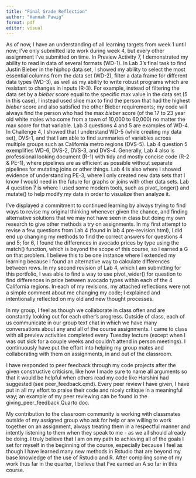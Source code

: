 ```yaml
---
title: "Final Grade Reflection"
author: "Hannah Pawig"
format: pdf
editor: visual
---
```


As of now, I have an understanding of all learning targets from week 1 until now; I've only submitted late work during week 4, but every other assignment I've submitted on time. In Preview Activity 7, I demonstrated my ability to read in data of several formats (WD-1). In Lab 3's final task to find Justin Bieber in the hiphop data set, I showed my ability to select the most essential columns from the data set (WD-2), filter a data frame for different data types (WD-3), as well as my ability to write robust programs which are resistant to changes in inputs (R-3). For example, instead of filtering the data set by a *bieber* score equal to the specific max value in the data set (5 in this case), I instead used slice max to find the person that had the highest *bieber* score and also satisfied the other Bieber requirements; my code will always find the person who had the max *bieber* score (of the 17 to 23 year old white males who come from a town of 10,000 to 60,000) no matter the max score for that variable. Lab 3 questions 4 and 5 are examples of WD-4. In Challenge 4, I showed that I understand WD-5 (while creating my data set), DVS-1, and that I am able to find summaries of variables across multiple groups such as California metro regions (DVS-5). Lab 4 question 5 exemplifies WD-6, DVS-2, DVS-3, and DVS-4. Generally, Lab 4 also is professional looking document (R-1) with tidy and mostly concise code (R-2 & PE-1), where pipelines are as efficient as possible without separate pipelines for mutating joins or other things. Lab 4 is also where I showed evidence of understanding PE-3, where I only created new data sets that I know I would need in the future for graphs or joins with other data sets. Lab 4 question 7 is where I used some modern tools, such as pivot_longer() and mutate() to help modify my data in order to visualize then analyze it.

I've displayed a commitment to continued learning by always trying to find ways to revise my original thinking whenever given the chance, and finding alternative solutions that we may not have seen in class but doing my own research to give other methods a try on assignments. In my first attempt to revise a few questions from Lab 4 (found in lab 4 pre-revision.html), I did end up changing my methods to find the correct answers for questions 4 and 5; for 6, I found the differences in avocado prices by type using the match() function, which is beyond the scope of this course, so I earned a G on that problem. I believe this to be one instance where I extended my learning because I found an alternative way to calculate differences between rows. In my second revision of Lab 4, which I am submitting for this portfolio, I was able to find a way to use pivot_wider() for question to find differences in price between avocado types within each of the 4 California regions. In each of my revisions, my attached reflections were not a simple comment about me changing my code; I explained and intentionally reflected on my old and new thought processes.

In my group, I feel as though we collaborate in class often and are constantly looking out for each other's progress. Outside of class, each of us communicate in our group text chat in which we have many conversations about any and all of the course assignments. I came to class with all preview activities completed every Tuesday lecture (except when I was out sick for a couple weeks and couldn't attend in person meetings). I continuously have put the effort into helping my group mates and collaborating with them on assignments, in and out of the classroom.

I have responded to peer feedback through my code projects after the given constructive criticism, like how I made sure to name all arguments so that it would be helpful when others read my code like Harshini had suggested (see peer_feedback.qmd). Every peer review I have given, I have put in all my effort to praise their code and nicely critique in a meaningful way; an example of my peer reviewing can be found in the giving_peer_feedback Quarto doc.

My contribution to the classroom community is working with classmates outside of my assigned group who ask for help or are willing to work together on an assignment, always treating them in a respectful manner and intently listening to them when they speak to me - as we all should already be doing. I truly believe that I am on my path to achieving all of the goals I set for myself in the beginning of the course, especially because I feel as though I have learned many new methods in Rstudio that are beyond my base knowledge of the use of Rstudio and R. After compiling some of my work thus far in the quarter, I believe that I've earned an A so far in this course.



